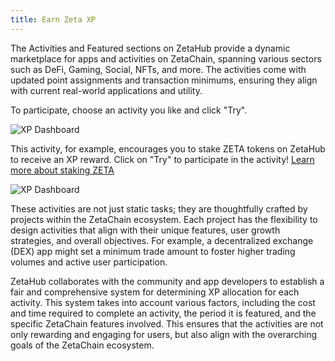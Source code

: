 ```yaml
---
title: Earn Zeta XP
---
```


The Activities and Featured sections on ZetaHub provide a dynamic marketplace
for apps and activities on ZetaChain, spanning various sectors such as DeFi,
Gaming, Social, NFTs, and more. The activities come with updated point
assignments and transaction minimums, ensuring they align with current
real-world applications and utility.

To participate, choose an activity you like and click "Try".

![XP Dashboard](/img/docs/zetahub/xp-earn-6.png)

This activity, for example, encourages you to stake ZETA tokens on ZetaHub to
receive an XP reward. Click on "Try" to participate in the activity! [Learn more
about staking ZETA](/users/zetahub/stake)

![XP Dashboard](/img/docs/zetahub/xp-earn-7.png)

These activities are not just static tasks; they are thoughtfully crafted by
projects within the ZetaChain ecosystem. Each project has the flexibility to
design activities that align with their unique features, user growth strategies,
and overall objectives. For example, a decentralized exchange (DEX) app might
set a minimum trade amount to foster higher trading volumes and active user
participation.

ZetaHub collaborates with the community and app developers to establish a fair
and comprehensive system for determining XP allocation for each activity. This
system takes into account various factors, including the cost and time required
to complete an activity, the period it is featured, and the specific ZetaChain
features involved. This ensures that the activities are not only rewarding and
engaging for users, but also align with the overarching goals of the ZetaChain
ecosystem.
